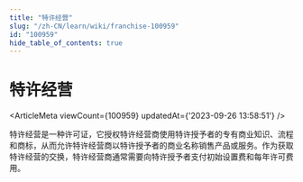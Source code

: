 ```yaml
---
title: "特许经营"
slug: "/zh-CN/learn/wiki/franchise-100959"
id: "100959"
hide_table_of_contents: true
---
```



<Breadcrumbs current="特许经营" />

# 特许经营

<ArticleMeta viewCount={100959} updatedAt={'2023-09-26 13:58:51'} />
<div className='border-solid border-b border-t-0 my-4 border-[var(--ifm-color-gray-300)]' />

特许经营是一种许可证，它授权特许经营商使用特许授予者的专有商业知识、流程和商标，从而允许特许经营商以特许授予者的商业名称销售产品或服务。作为获取特许经营的交换，特许经营商通常需要向特许授予者支付初始设置费和每年许可费用。
